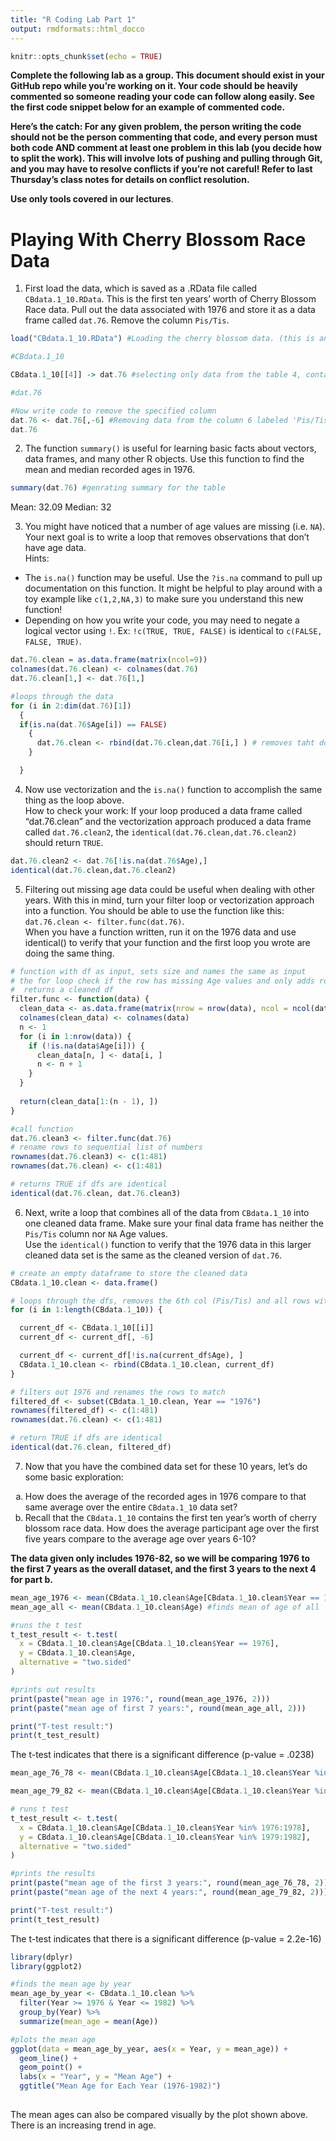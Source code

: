 ```yaml
---
title: "R Coding Lab Part 1"
output: rmdformats::html_docco
---
```


```r
knitr::opts_chunk$set(echo = TRUE)
```

**Complete the following lab as a group. This document should exist in your GitHub repo while you're working on it. Your code should be heavily commented so someone reading your code can follow along easily. See the first code snippet below for an example of commented code.**

**Here's the catch: For any given problem, the person writing the code should not be the person commenting that code, and every person must both code AND comment at least one problem in this lab (you decide how to split the work). This will involve lots of pushing and pulling through Git, and you may have to resolve conflicts if you're not careful! Refer to last Thursday's class notes for details on conflict resolution.**

**Use only tools covered in our lectures**.

# Playing With Cherry Blossom Race Data

1) First load the data, which is saved as a .RData file called `CBdata.1_10.RData`. This is the first ten years' worth of Cherry Blossom Race data. Pull out the data associated with 1976 and store it as a data frame called `dat.76`. Remove the column `Pis/Tis`. 



```r
load("CBdata.1_10.RData") #Loading the cherry blossom data. (this is an example of a properly comme.,,nted line of code)

#CBdata.1_10

CBdata.1_10[[4]] -> dat.76 #selecting only data from the table 4, containing data for year 1976

#dat.76

#Now write code to remove the specified column
dat.76 <- dat.76[,-6] #Removing data from the column 6 labeled 'Pis/Tis'  
dat.76

```


2) The function `summary()` is useful for learning basic facts about vectors, data frames, and many other R objects. Use this function to find the mean and median recorded ages in 1976. 

```r
summary(dat.76) #genrating summary for the table

```
Mean: 32.09
Median: 32

3) You might have noticed that a number of age values are missing (i.e. `NA`). Your next goal is to write a loop that removes observations that don't have age data.  
Hints:  
- The `is.na()` function may be useful. Use the `?is.na` command to pull up documentation on this function. It might be helpful to play around with a toy example like `c(1,2,NA,3)` to make sure you understand this new function!  
- Depending on how you write your code, you may need to negate a logical vector using `!`. Ex: `!c(TRUE, TRUE, FALSE)` is identical to `c(FALSE, FALSE, TRUE)`.

```r


dat.76.clean = as.data.frame(matrix(ncol=9))
colnames(dat.76.clean) <- colnames(dat.76)
dat.76.clean[1,] <- dat.76[1,]

#loops through the data
for (i in 2:dim(dat.76)[1])
  { 
  if(is.na(dat.76$Age[i]) == FALSE)
    { 
      dat.76.clean <- rbind(dat.76.clean,dat.76[i,] ) # removes taht dosent have age 
    }

  }


```

 4) Now use vectorization and the `is.na()` function to accomplish the same thing as the loop above.  
How to check your work: If your loop produced a data frame called "dat.76.clean" and the vectorization approach produced a data frame called `dat.76.clean2`, the `identical(dat.76.clean,dat.76.clean2)` should return `TRUE`.

```r

dat.76.clean2 <- dat.76[!is.na(dat.76$Age),]
identical(dat.76.clean,dat.76.clean2)

```

5) Filtering out missing age data could be useful when dealing with other years. With this in mind, turn your filter loop or vectorization approach into a function. You should be able to use the function like this: `dat.76.clean <- filter.func(dat.76)`.  
When you have a function written, run it on the 1976 data and use identical() to verify that your function and the first loop you wrote are doing the same thing.

```r

# function with df as input, sets size and names the same as input
# the for loop check if the row has missing Age values and only adds rows without missing values
#  returns a cleaned df
filter.func <- function(data) {
  clean_data <- as.data.frame(matrix(nrow = nrow(data), ncol = ncol(data)))
  colnames(clean_data) <- colnames(data)
  n <- 1
  for (i in 1:nrow(data)) {
    if (!is.na(data$Age[i])) {
      clean_data[n, ] <- data[i, ]
      n <- n + 1
    }
  }
  
  return(clean_data[1:(n - 1), ])
}

#call function
dat.76.clean3 <- filter.func(dat.76)
# rename rows to sequential list of numbers
rownames(dat.76.clean3) <- c(1:481)
rownames(dat.76.clean) <- c(1:481)

# returns TRUE if dfs are identical
identical(dat.76.clean, dat.76.clean3)

```

6) Next, write a loop that combines all of the data from `CBdata.1_10` into one cleaned data frame. Make sure your final data frame has neither the `Pis/Tis` column nor `NA` Age values.  
Use the `identical()` function to verify that the 1976 data in this larger cleaned data set is the same as the cleaned version of `dat.76`. 

```r
# create an empty dataframe to store the cleaned data
CBdata.1_10.clean <- data.frame()

# loops through the dfs, removes the 6th col (Pis/Tis) and all rows with missing age values
for (i in 1:length(CBdata.1_10)) {

  current_df <- CBdata.1_10[[i]]
  current_df <- current_df[, -6]

  current_df <- current_df[!is.na(current_df$Age), ]
  CBdata.1_10.clean <- rbind(CBdata.1_10.clean, current_df)
}

# filters out 1976 and renames the rows to match
filtered_df <- subset(CBdata.1_10.clean, Year == "1976")
rownames(filtered_df) <- c(1:481)
rownames(dat.76.clean) <- c(1:481)

# return TRUE if dfs are identical
identical(dat.76.clean, filtered_df)

```

7) Now that you have the combined data set for these 10 years, let's do some basic exploration:  
a) How does the average of the recorded ages in 1976 compare to that same average over the entire `CBdata.1_10` data set?  
b) Recall that the `CBdata.1_10` contains the first ten year's worth of cherry blossom race data. How does the average participant age over the first five years compare to the average age over years 6-10?


**The data given only includes 1976-82, so we will be comparing 1976 to the first 7 years as the overall dataset, and the first 3 years to the next 4 for part b.**

```r

mean_age_1976 <- mean(CBdata.1_10.clean$Age[CBdata.1_10.clean$Year == 1976]) #finds mean age of year 1976
mean_age_all <- mean(CBdata.1_10.clean$Age) #finds mean of age of all

#runs the t test
t_test_result <- t.test(
  x = CBdata.1_10.clean$Age[CBdata.1_10.clean$Year == 1976],
  y = CBdata.1_10.clean$Age,
  alternative = "two.sided"  
)

#prints out results
print(paste("mean age in 1976:", round(mean_age_1976, 2)))
print(paste("mean age of first 7 years:", round(mean_age_all, 2)))

print("T-test result:")
print(t_test_result)
```
The t-test indicates that there is a significant difference (p-value = .0238)

```r

mean_age_76_78 <- mean(CBdata.1_10.clean$Age[CBdata.1_10.clean$Year %in% 1976:1978]) #mean of years from 1976 to 1978

mean_age_79_82 <- mean(CBdata.1_10.clean$Age[CBdata.1_10.clean$Year %in% 1979:1982]) #mean of years from 1979 to 1982

# runs t test
t_test_result <- t.test(
  x = CBdata.1_10.clean$Age[CBdata.1_10.clean$Year %in% 1976:1978],
  y = CBdata.1_10.clean$Age[CBdata.1_10.clean$Year %in% 1979:1982],
  alternative = "two.sided"
)

#prints the results
print(paste("mean age of the first 3 years:", round(mean_age_76_78, 2)))
print(paste("mean age of the next 4 years:", round(mean_age_79_82, 2)))

print("T-test result:")
print(t_test_result)
```
The t-test indicates that there is a significant difference (p-value = 2.2e-16)

```r

library(dplyr)
library(ggplot2)

#finds the mean age by year
mean_age_by_year <- CBdata.1_10.clean %>%
  filter(Year >= 1976 & Year <= 1982) %>%
  group_by(Year) %>%
  summarize(mean_age = mean(Age))

#plots the mean age
ggplot(data = mean_age_by_year, aes(x = Year, y = mean_age)) +
  geom_line() +
  geom_point() +
  labs(x = "Year", y = "Mean Age") +
  ggtitle("Mean Age for Each Year (1976-1982)")
  
```

The mean ages can also be compared visually by the plot shown above. There is an increasing trend in age.

